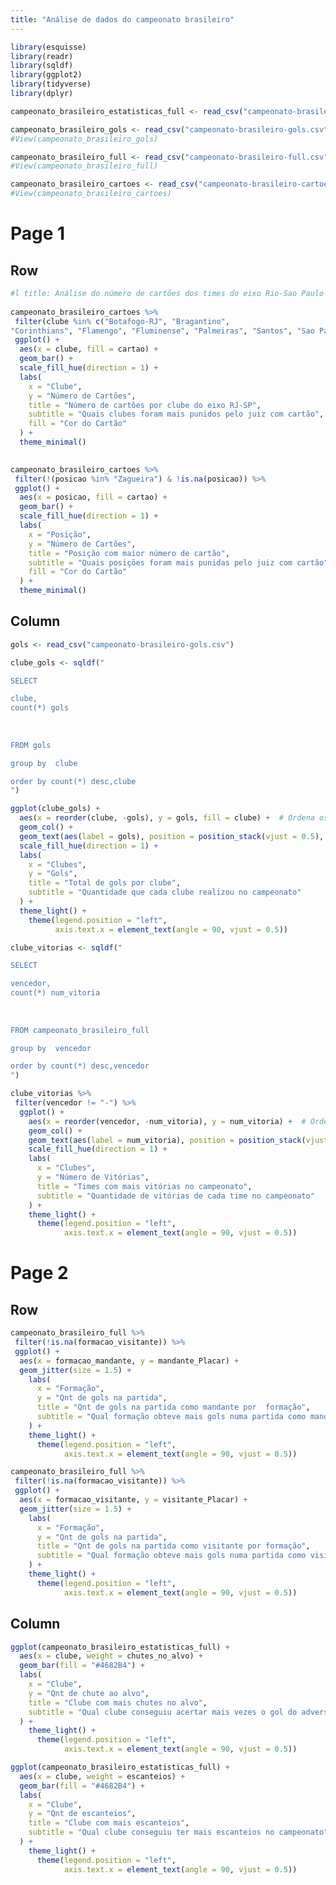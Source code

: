```yaml
---
title: "Análise de dados do campeonato brasileiro"
---
```



```r

library(esquisse)
library(readr)
library(sqldf)
library(ggplot2)
library(tidyverse)
library(dplyr)
```

```r
campeonato_brasileiro_estatisticas_full <- read_csv("campeonato-brasileiro-estatisticas-full.csv")
```


```r
campeonato_brasileiro_gols <- read_csv("campeonato-brasileiro-gols.csv")
#View(campeonato_brasileiro_gols)
```

```r
campeonato_brasileiro_full <- read_csv("campeonato-brasileiro-full.csv")
#View(campeonato_brasileiro_full)
```

```r
campeonato_brasileiro_cartoes <- read_csv("campeonato-brasileiro-cartoes.csv")
#View(campeonato_brasileiro_cartoes)
```
# Page 1

## Row
```r

#l title: Análise do número de cartões dos times do eixo Rio-Sao Paulo
 
campeonato_brasileiro_cartoes %>%
 filter(clube %in% c("Botafogo-RJ", "Bragantino", 
"Corinthians", "Flamengo", "Fluminense", "Palmeiras", "Santos", "Sao Paulo", "Vasco")) %>%
 ggplot() +
  aes(x = clube, fill = cartao) +
  geom_bar() +
  scale_fill_hue(direction = 1) +
  labs(
    x = "Clube",
    y = "Número de Cartões",
    title = "Número de cartões por clube do eixo RJ-SP",
    subtitle = "Quais clubes foram mais punidos pelo juiz com cartão",
    fill = "Cor do Cartão"
  ) +
  theme_minimal()
 
```


```r
campeonato_brasileiro_cartoes %>%
 filter(!(posicao %in% "Zagueira") & !is.na(posicao)) %>%
 ggplot() +
  aes(x = posicao, fill = cartao) +
  geom_bar() +
  scale_fill_hue(direction = 1) +
  labs(
    x = "Posição",
    y = "Número de Cartões",
    title = "Posição com maior número de cartão",
    subtitle = "Quais posições foram mais punidas pelo juiz com cartão",
    fill = "Cor do Cartão"
  ) +
  theme_minimal()
```


## Column
```r
gols <- read_csv("campeonato-brasileiro-gols.csv")

clube_gols <- sqldf("

SELECT

clube,
count(*) gols
      
      
      
FROM gols 

group by  clube

order by count(*) desc,clube
")
```


```r
ggplot(clube_gols) +
  aes(x = reorder(clube, -gols), y = gols, fill = clube) +  # Ordena os clubes de acordo com os valores de gols
  geom_col() +
  geom_text(aes(label = gols), position = position_stack(vjust = 0.5), color = "black", size = 2, angle = 90, hjust = 0.5) +  # Adiciona os valores dos gols dentro de cada barra
  scale_fill_hue(direction = 1) +
  labs(
    x = "Clubes",
    y = "Gols",
    title = "Total de gols por clube",
    subtitle = "Quantidade que cada clube realizou no campeonato"
  ) +
  theme_light() +
    theme(legend.position = "left",
          axis.text.x = element_text(angle = 90, vjust = 0.5))
```


```r
clube_vitorias <- sqldf("

SELECT

vencedor,
count(*) num_vitoria
      
      
      
FROM campeonato_brasileiro_full

group by  vencedor

order by count(*) desc,vencedor
")
```



```r

clube_vitorias %>%
 filter(vencedor != "-") %>%
  ggplot() +
    aes(x = reorder(vencedor, -num_vitoria), y = num_vitoria) +  # Ordena os clubes de acordo com os valores de gols
    geom_col() +
    geom_text(aes(label = num_vitoria), position = position_stack(vjust = 0.5), color = "black", size = 2, angle = 90, hjust = 0.5) +  # Adiciona os valores dos gols dentro de cada barra
    scale_fill_hue(direction = 1) +
    labs(
      x = "Clubes",
      y = "Número de Vitórias",
      title = "Times com mais vitórias no campeonato",
      subtitle = "Quantidade de vitórias de cada time no campeonato"
    ) +
    theme_light() +
      theme(legend.position = "left",
            axis.text.x = element_text(angle = 90, vjust = 0.5))
```
# Page 2

## Row  
```r
campeonato_brasileiro_full %>%
 filter(!is.na(formacao_visitante)) %>%
 ggplot() +
  aes(x = formacao_mandante, y = mandante_Placar) +
  geom_jitter(size = 1.5) +
    labs(
      x = "Formação",
      y = "Qnt de gols na partida",
      title = "Qnt de gols na partida como mandante por  formação",
      subtitle = "Qual formação obteve mais gols numa partida como mandante"
    ) +
    theme_light() +
      theme(legend.position = "left",
            axis.text.x = element_text(angle = 90, vjust = 0.5))
```
```r
campeonato_brasileiro_full %>%
 filter(!is.na(formacao_visitante)) %>%
 ggplot() +
  aes(x = formacao_visitante, y = visitante_Placar) +
  geom_jitter(size = 1.5) +
    labs(
      x = "Formação",
      y = "Qnt de gols na partida",
      title = "Qnt de gols na partida como visitante por formação",
      subtitle = "Qual formação obteve mais gols numa partida como visitante"
    ) +
    theme_light() +
      theme(legend.position = "left",
            axis.text.x = element_text(angle = 90, vjust = 0.5))
```
## Column 

```r
ggplot(campeonato_brasileiro_estatisticas_full) +
  aes(x = clube, weight = chutes_no_alvo) +
  geom_bar(fill = "#4682B4") +
  labs(
    x = "Clube",
    y = "Qnt de chute ao alvo",
    title = "Clube com mais chutes no alvo",
    subtitle = "Qual clube conseguiu acertar mais vezes o gol do adversário"
  ) +
    theme_light() +
      theme(legend.position = "left",
            axis.text.x = element_text(angle = 90, vjust = 0.5))
```

```r
ggplot(campeonato_brasileiro_estatisticas_full) +
  aes(x = clube, weight = escanteios) +
  geom_bar(fill = "#4682B4") +
  labs(
    x = "Clube",
    y = "Qnt de escanteios",
    title = "Clube com mais escanteios",
    subtitle = "Qual clube conseguiu ter mais escanteios no campeonato"
  ) +
    theme_light() +
      theme(legend.position = "left",
            axis.text.x = element_text(angle = 90, vjust = 0.5))
```
